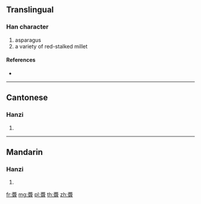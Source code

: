 {{character info/new}}
==Translingual==

===Han character===
{{Han char|rn=140|rad=艸|as=25|sn=31|four=44227|canj=THBH}}

# asparagus
# a variety of red-stalked millet

====References====
* {{Han ref|kx=1072.560|dkj=32664|dj=1539.140|hdz=53340.090|uh=864B|ud=34379|bh=F9C7|bd=63943}}

----

==Cantonese==

===Hanzi===
{{yue-hanzi|jyut=|y=mun4}}

# {{defn|lang=yue|sort=艸25}}

----

==Mandarin==

===Hanzi===
{{cmn-hanzi|pin=[[mén]] ([[men2]])|wg=men<sup>2</sup>}}

# {{defn|lang=cmn|sort=艸25}}

[[fr:虋]]
[[mg:虋]]
[[pl:虋]]
[[th:虋]]
[[zh:虋]]